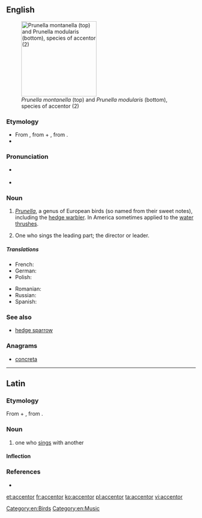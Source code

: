 ==English==
{{wikipedia}}
[[Image:Prunella modularis montanella.jpg|thumb|right|200px|''Prunella montanella'' (top) and ''Prunella modularis'' (bottom), species of accentor (2)]]

===Etymology===
* From {{etyl|la|en}} {{term|accentor||one who sings with another|lang=la}}, from {{term|ad|lang=la}} +  {{term|cantor||singer|lang=la}}, from {{term/t|la|canō||sing}}.
* {{suffix|accent|or}}

===Pronunciation===
* {{a|UK}} {{IPA|/əkˈsɛntə/}}
* {{a|US}} {{IPA|/ək.ˈsɛn.tɚ/}}

===Noun===
{{en-noun}}

# {{context|zoology|lang=en}} ''[[Prunella]]'', a genus of European birds (so named from their sweet notes), including the [[hedge warbler]]. In America sometimes applied to the [[water thrush]]es.
# {{context|music|obsolete|lang=en}} One who sings the leading part; the director or leader.

=====Translations=====
{{trans-top|bird of the Prunella genus}}
* French: {{t+|fr|accenteur|m}}
* German: {{t+|de|Braunelle|f}}
* Polish: {{t-|pl|płochacz|m}}
{{trans-mid}}
* Romanian: {{t|ro|brumăriță|f}}
* Russian: {{t+|ru|завиру́шка|m|sc=Cyrl|tr=zavirúška}}
* Spanish: {{t+|es|acentor|m}}
{{trans-bottom}}

{{trans-top|''music'': director or leader}}
{{trans-mid}}
{{trans-bottom}}

===See also===
* [[hedge sparrow]]

===Anagrams===
* [[concreta#English|concreta]]

[[Category:en:Birds]]
[[Category:en:Music]]

----

==Latin==

===Etymology===
From {{term|ad|lang=la}} +  {{term|cantor||singer|lang=la}}, from {{term/t|la|canō||sing}}.

===Noun===
{{la-noun|accentor|accentoris|accentōris|m|third}}

# one who [[sing]]s with another

====Inflection====
{{la-decl-3rd|accentor|accentōr}}

===References===
* {{R:L&S}}

[[et:accentor]]
[[fr:accentor]]
[[ko:accentor]]
[[pl:accentor]]
[[ta:accentor]]
[[vi:accentor]]